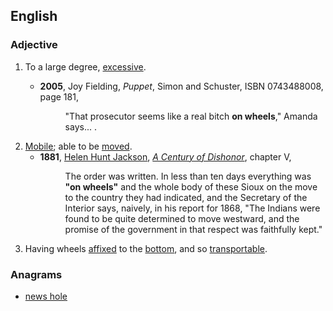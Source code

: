 ==English==

===Adjective===
{{en-adj|-|head=[[on]] [[wheels]]}} {{postpositive}}
# {{idiomatic}} To a large degree, [[excessive]].
#* '''2005''', Joy Fielding, ''Puppet'', Simon and Schuster, ISBN 0743488008, page 181,
#*:"That prosecutor seems like a real bitch '''on wheels'''," Amanda says...&nbsp;.
# [[mobile|Mobile]]; able to be [[move]]d.
#* '''1881''', [[w:Helen Hunt Jackson|Helen Hunt Jackson]], ''[[w:A Century of Dishonor|A Century of Dishonor]]'', chapter V, 
#*: The order was written. In less than ten days everything was '''"on wheels"''' and the whole body of these Sioux on the move to the country they had indicated, and the Secretary of the Interior says, naively, in his report for 1868, "The Indians were found to be quite determined to move westward, and the promise of the government in that respect was faithfully kept."
# {{context|more|_|literally}} Having wheels [[affixed]] to the [[bottom]], and so [[transportable]].

===Anagrams===
* [[news hole#English|news hole]]
